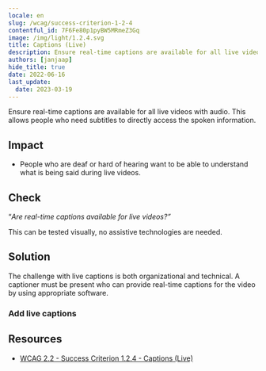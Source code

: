 ```yaml
---
locale: en
slug: /wcag/success-criterion-1-2-4
contentful_id: 7F6Fe80p1pyBW5MRmeZ3Gq
image: /img/light/1.2.4.svg
title: Captions (Live)
description: Ensure real-time captions are available for all live videos with audio.
authors: [janjaap]
hide_title: true
date: 2022-06-16
last_update:
  date: 2023-03-19
---
```


<Hero
  title="Captions (Live)"
  imageSrc="/img/light/1.2.4.svg"
  alt="WCAG 1.2.4 - Logo"
  prefix="Success Criterion 1.2.4"
  suffix="Level AA"
/>

Ensure real-time captions are available for all live videos with audio. This allows people who need subtitles to directly access the spoken information.

## Impact

- People who are deaf or hard of hearing want to be able to understand what is being said during live videos.

## Check

“*Are real-time captions available for live videos?”*

This can be tested visually, no assistive technologies are needed.

## Solution

The challenge with live captions is both organizational and technical. A captioner must be present who can provide real-time captions for the video by using appropriate software.

### Add live captions

<CodeSample id="media-captions-live" locale="en"/>

## Resources

- [WCAG 2.2 - Success Criterion 1.2.4 - Captions (Live)](https://www.w3.org/TR/WCAG22/#captions-live)
